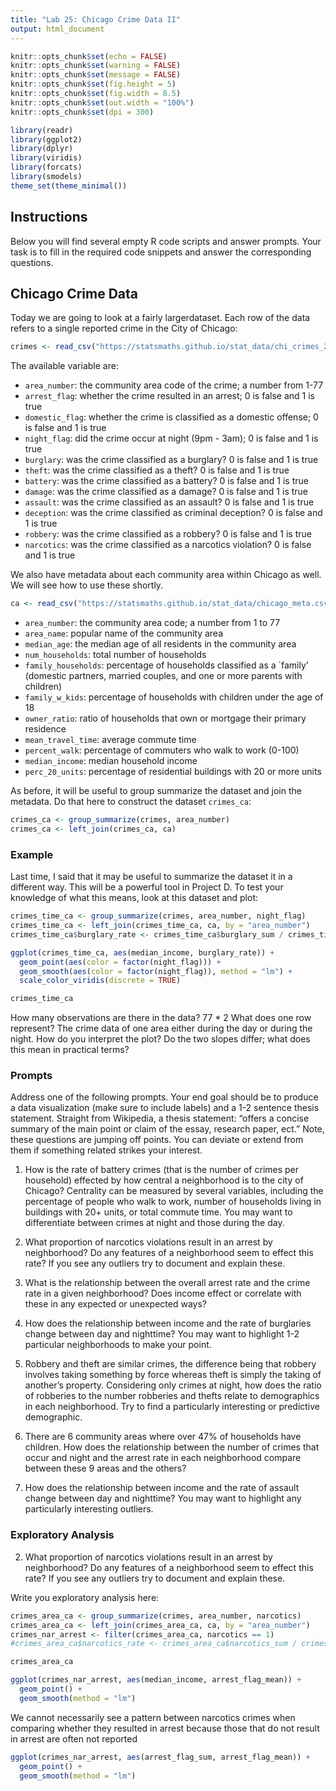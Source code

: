 ```yaml
---
title: "Lab 25: Chicago Crime Data II"
output: html_document
---
```


```r
knitr::opts_chunk$set(echo = FALSE)
knitr::opts_chunk$set(warning = FALSE)
knitr::opts_chunk$set(message = FALSE)
knitr::opts_chunk$set(fig.height = 5)
knitr::opts_chunk$set(fig.width = 8.5)
knitr::opts_chunk$set(out.width = "100%")
knitr::opts_chunk$set(dpi = 300)

library(readr)
library(ggplot2)
library(dplyr)
library(viridis)
library(forcats)
library(smodels)
theme_set(theme_minimal())
```


## Instructions

Below you will find several empty R code scripts and answer prompts. Your task
is to fill in the required code snippets and answer the corresponding
questions.

## Chicago Crime Data

Today we are going to look at a fairly largerdataset. Each row
of the data refers to a single reported crime in the City of Chicago:

```r
crimes <- read_csv("https://statsmaths.github.io/stat_data/chi_crimes_2016.csv")
```

The available variable are:

- `area_number`: the community area code of the crime; a number from 1-77
- `arrest_flag`: whether the crime resulted in an arrest; 0 is false and 1 is true                
- `domestic_flag`: whether the crime is classified as a domestic offense; 0 is false and 1 is true                    
- `night_flag`: did the crime occur at night (9pm - 3am); 0 is false and 1 is true               
- `burglary`: was the crime classified as a burglary? 0 is false and 1 is true
- `theft`: was the crime classified as a theft? 0 is false and 1 is true
- `battery`: was the crime classified as a battery? 0 is false and 1 is true
- `damage`: was the crime classified as a damage? 0 is false and 1 is true
- `assault`: was the crime classified as an assault? 0 is false and 1 is true
- `deception`: was the crime classified as criminal deception? 0 is false and 1 is true
- `robbery`: was the crime classified as a robbery? 0 is false and 1 is true
- `narcotics`: was the crime classified as a narcotics violation? 0 is false and 1 is true

We also have metadata about each community area within Chicago as well.
We will see how to use these shortly.

```r
ca <- read_csv("https://statsmaths.github.io/stat_data/chicago_meta.csv")
```

- `area_number`: the community area code; a number from 1 to 77
- `area_name`: popular name of the community area
- `median_age`: the median age of all residents in the community area
- `num_households`: total number of households
- `family_households`: percentage of households classified as a `family'
                     (domestic partners, married couples, and one or more
                     parents with children)
- `family_w_kids`: percentage of households with children under the age of 18                     
- `owner_ratio`: ratio of households that own or mortgage their primary residence                    
- `mean_travel_time`: average commute time
- `percent_walk`: percentage of commuters who walk to work (0-100)
- `median_income`: median household income
- `perc_20_units`: percentage of residential buildings with 20 or more units


As before, it will be useful to group summarize the dataset and join the
metadata. Do that here to construct the dataset `crimes_ca`:

```r
crimes_ca <- group_summarize(crimes, area_number)
crimes_ca <- left_join(crimes_ca, ca)
```

### Example

Last time, I said that it may be useful to summarize the dataset it in
a different way. This will be a powerful tool in Project D. To test your
knowledge of what this means, look at this dataset and plot:

```r
crimes_time_ca <- group_summarize(crimes, area_number, night_flag)
crimes_time_ca <- left_join(crimes_time_ca, ca, by = "area_number")
crimes_time_ca$burglary_rate <- crimes_time_ca$burglary_sum / crimes_time_ca$num_households * 1000

ggplot(crimes_time_ca, aes(median_income, burglary_rate)) +
  geom_point(aes(color = factor(night_flag))) +
  geom_smooth(aes(color = factor(night_flag)), method = "lm") +
  scale_color_viridis(discrete = TRUE)

crimes_time_ca
```

How many observations are there in the data? 77 * 2
What does one row represent?  The crime data of one area either during the day or during the night.
How do you interpret the plot? 
Do the two slopes differ; what does this mean in practical terms? 


### Prompts

Address one of the following prompts. Your end goal should be to produce
a data visualization (make sure to include labels) and a 1-2 sentence thesis
statement. Straight from Wikipedia, a thesis statement: "offers a concise
summary of the main point or claim of the essay, research paper, ect."
Note, these questions are jumping off points. You can deviate or extend
from them if something related strikes your interest.

1. How is the rate of battery crimes (that is the number of crimes per
household) effected by how central a neighborhood is to the city of Chicago?
Centrality can be measured by several variables, including the percentage
of people who walk to work, number of households living in buildings with
20+ units, or total commute time. You may want to differentiate between
crimes at night and those during the day.

2. What proportion of narcotics violations result in an arrest by neighborhood?
Do any features of a neighborhood seem to effect this rate? If you see any
outliers try to document and explain these.

3. What is the relationship between the overall arrest rate and the
crime rate in a given neighborhood? Does income effect or correlate
with these in any expected or unexpected ways?

4. How does the relationship between income and the rate of burglaries
change between day and nighttime? You may want to highlight 1-2 particular
neighborhoods to make your point.


5. Robbery and theft are similar crimes, the difference being that robbery
involves taking something by force whereas theft is simply the taking of
another's property. Considering only crimes at night, how does the ratio
of robberies to the number robberies and thefts relate to demographics
in each neighborhood. Try to find a particularly interesting or predictive
demographic.

6. There are 6 community areas where over 47% of households have
children. How does the relationship between the number of crimes
that occur and night and the arrest rate in each neighborhood compare
between these 9 areas and the others?

7. How does the relationship between income and the rate of assault
change between day and nighttime? You may want to highlight any particularly
interesting outliers.

### Exploratory Analysis

2. What proportion of narcotics violations result in an arrest by neighborhood?
Do any features of a neighborhood seem to effect this rate? If you see any
outliers try to document and explain these.

Write you exploratory analysis here:

```r
crimes_area_ca <- group_summarize(crimes, area_number, narcotics)
crimes_area_ca <- left_join(crimes_area_ca, ca, by = "area_number")
crimes_nar_arrest <- filter(crimes_area_ca, narcotics == 1)
#crimes_area_ca$narcotics_rate <- crimes_area_ca$narcotics_sum / crimes_area_ca$num_households * 1000

crimes_area_ca

ggplot(crimes_nar_arrest, aes(median_income, arrest_flag_mean)) +
  geom_point() + 
  geom_smooth(method = "lm")
```

We cannot necessarily see a pattern between narcotics crimes when comparing whether they resulted in arrest because those that do not result in arrest are often not reported

```r
ggplot(crimes_nar_arrest, aes(arrest_flag_sum, arrest_flag_mean)) +
  geom_point() + 
  geom_smooth(method = "lm")
```

